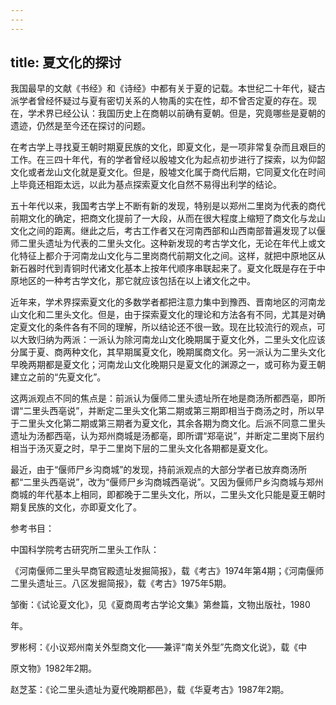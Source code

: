 ```yaml
---
---
---
```

title: 夏文化的探讨
---



我国最早的文献《书经》和《诗经》中都有关于夏的记载。本世纪二十年代，疑古派学者曾经怀疑过与夏有密切关系的人物禹的实在性，却不曾否定夏的存在。现在，学术界已经公认：我国历史上在商朝以前确有夏朝。但是，究竟哪些是夏朝的遗迹，仍然是至今还在探讨的问题。

在考古学上寻找夏王朝时期夏民族的文化，即夏文化，是一项非常复杂而且艰巨的工作。在三四十年代，有的学者曾经以殷墟文化为起点初步进行了探索，以为仰韶文化或者龙山文化就是夏文化。但是，殷墟文化属于商代后期，它同夏文化在时间上毕竟还相距太远，以此为基点探索夏文化自然不易得出利学的结论。

五十年代以来，我国考古学上不断有新的发现，特别是以郑州二里岗为代表的商代前期文化的确定，把商文化提前了一大段，从而在很大程度上缩短了商文化与龙山文化之间的距离。继此之后，考古工作者又在河南西部和山西南部普遍发现了以偃师二里头遗址为代表的二里头文化。这种新发现的考古学文化，无论在年代上或文化特征上都介于河南龙山文化与二里岗商代前期文化之间。这样，就把中原地区从新石器时代到青铜时代诸文化基本上按年代顺序串联起来了。夏文化既是存在于中原地区的一种考古学文化，那它就应该包括在以上诸文化之中。

近年来，学术界探索夏文化的多数学者都把注意力集中到豫西、晋南地区的河南龙山文化和二里头文化。但是，由于探索夏文化的理论和方法各有不同，尤其是对确定夏文化的条件各有不同的理解，所以结论还不很一致。现在比较流行的观点，可以大致归纳为两派：一派认为除河南龙山文化晚期属于夏文化外，二里头文化应该分属于夏、商两种文化，其早期属夏文化，晚期属商文化。另一派认为二里头文化早晚两期都是夏文化；河南龙山文化晚期只是夏文化的渊源之一，或可称为夏王朝建立之前的“先夏文化”。

这两派观点不同的焦点是：前派认为偃师二里头遗址所在地是商汤所都西亳，即所谓“二里头西亳说”，并断定二里头文化第二期或第三期即相当于商汤之时，所以早于二里头文化第二期或第三期者为夏文化，其余各期为商文化。后派不同意二里头遗址为汤都西亳，认为郑州商城是汤都亳，即所谓“郑亳说”，并断定二里岗下层约相当于汤灭夏之时，早于二里岗下层的二里头文化各期都是夏文化。

最近，由于“偃师尸乡沟商城”的发现，持前派观点的大部分学者已放弃商汤所都“二里头西亳说”，改为“偃师尸乡沟商城西亳说”。又因为偃师尸乡沟商城与郑州商城的年代基本上相同，即都晚于二里头文化，所以，二里头文化只能是夏王朝时期复民族的文化，亦即夏文化了。

参考书目：

中国科学院考古研究所二里头工作队：

《河南偃师二里头早商官殿遗址发掘简报》，载《考古》1974年第4期；《河南偃师二里头遗址三。八区发掘简报》，载《考古》1975年5期。

邹衡：《试论夏文化》，见《夏商周考古学论文集》第叁篇，文物出版社，1980

年。

罗彬柯：《小议郑州南关外型商文化——兼评“南关外型”先商文化说》，载《中

原文物》1982年2期。

赵芝荃：《论二里头遗址为夏代晚期都邑》，载《华夏考古》1987年2期。
